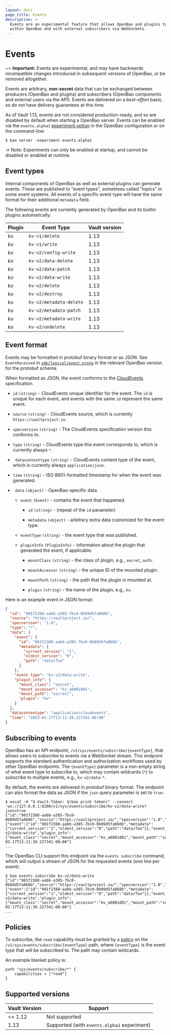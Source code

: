 ```yaml
---
layout: docs
page_title: Events
description: >-
  Events are an experimental feature that allows OpenBao and plugins to exchange arbitrary activity data
  within OpenBao and with external subscribers via WebSockets.
---
```


# Events

~> **Important:** Events are experimental, and may have backwards incompatible changes introduced in subsequent versions of OpenBao, or be removed altogether.

Events are arbitrary, **non-secret** data that can be exchanged between producers (OpenBao and plugins)
and subscribers (OpenBao components and external users via the API).
Events are delivered on a *best-effort* basis, so do not have delivery guarantees at this time.

As of Vault 1.13, events are not considered production-ready, and so are disabled by default when starting a OpenBao server.
Events can be enabled via the `events.alpha1` [experiment option](/vault/docs/configuration#experiments) in the OpenBao
configuration or on the command-line:

```shell-session
$ bao server -experiment events.alpha1
```

-> Note: Experiments can only be enabled at startup, and cannot be disabled or enabled at runtime.

## Event types

<!-- This information will probably be migrated to the plugin pages eventually -->

Internal components of OpenBao as well as external plugins can generate events.
These are published to "event types", sometimes called "topics" in some event systems.
All events of a specific event type will have the same format for their
additional `metadata` field.

The following events are currently generated by OpenBao and its builtin plugins automatically:

| Plugin | Event Type              | Vault version |
| ------ | ----------------------- | ------------- |
| kv     | `kv-v1/delete`          | 1.13          |
| kv     | `kv-v1/write`           | 1.13          |
| kv     | `kv-v2/config-write`    | 1.13          |
| kv     | `kv-v2/data-delete`     | 1.13          |
| kv     | `kv-v2/data-patch`      | 1.13          |
| kv     | `kv-v2/data-write`      | 1.13          |
| kv     | `kv-v2/delete`          | 1.13          |
| kv     | `kv-v2/destroy`         | 1.13          |
| kv     | `kv-v2/metadata-delete` | 1.13          |
| kv     | `kv-v2/metadata-patch`  | 1.13          |
| kv     | `kv-v2/metadata-write`  | 1.13          |
| kv     | `kv-v2/undelete`        | 1.13          |


## Event format

Events may be formatted in protobuf binary format or as JSON.
See `EventReceived` in [`sdk/logical/event.proto`](https://github.com/lf-edge/openbao/blob/main/sdk/logical/event.proto) in the relevant OpenBao version for the protobuf schema.

When formatted as JSON, the event conforms to the [CloudEvents](https://cloudevents.io/) specification.

- `id` `(string)` - CloudEvents unique identifier for the event. The `id` is unique for each event, and events with the same `id` represent the same event.

- `source` `(string)` - CloudEvents source, which is currently `https://vaultproject.io`.

- `specversion` `(string)` - The CloudEvents specification version this conforms to.

- `type` `(string)` - CloudEvents type this event corresponds to, which is currently always `*`.

- ` datacontenttype` `(string)` - CloudEvents content type of the event, which is currently always `application/json`.

- `time` `(string)` - ISO 8601-formatted timestamp for when the event was generated.

- ` data` `(object)` - OpenBao-specific data.

  - `event` `(Event)` - contains the event that happened.

    - `id` `(string)` - (repeat of the `id` parameter)

    - `metadata` `(object)` - arbitrary extra data customized for the event type.

  - `eventType` `(string)` - the event type that was published.

  - `pluginInfo` `(PluginInfo)` - information about the plugin that generated the event, if applicable.

    - `mountClass` `(string)` - the class of plugin, e.g., `secret`, `auth`.

    - `mountAccessor` `(string)` - the unique ID of the mounted plugin.

    - `mountPath` `(string)` - the path that the plugin is mounted at.

    - `plugin` `(string)` - the name of the plugin, e.g., `kv`.

Here is an example event in JSON format:

```json
{
  "id": "901f2388-aabb-a385-7bc0-0b09d5fa060b",
  "source": "https://vaultproject.io/",
  "specversion": "1.0",
  "type": "*",
  "data": {
    "event": {
      "id": "901f2388-aabb-a385-7bc0-0b09d5fa060b",
      "metadata": {
        "current_version": "1",
        "oldest_version": "0",
        "path": "data/foo"
      }
    },
    "event_type": "kv-v2/data-write",
    "plugin_info": {
      "mount_class": "secret",
      "mount_accessor": "kv_a6081d01",
      "mount_path": "secret/",
      "plugin": "kv"
    }
  },
  "datacontentype": "application/cloudevents",
  "time": "2023-02-17T13:11:39.227341-08:00"
}
```

## Subscribing to events

OpenBao has an API endpoint, `/v1/sys/events/subscribe/{eventType}`, that allows users to subscribe to events via a
WebSocket stream.
This endpoint supports the standard authentication and authorization workflows used by other OpenBao endpoints.
The `{eventType}` parameter is a non-empty string of what event type to subscribe to, which may contain wildcards (`*`)
to subscribe to multiple events, e.g., `kv-v2/data-*`.

By default, the events are delivered in protobuf binary format.
The endpoint can also format the data as JSON if the `json` query parameter is set to `true`:

```shell-session
$ wscat -H "X-Vault-Token: $(bao print token)" --connect 'ws://127.0.0.1:8200/v1/sys/events/subscribe/kv-v2/data-write?json=true
{"id":"901f2388-aabb-a385-7bc0-0b09d5fa060b","source":"https://vaultproject.io/","specversion":"1.0","type":"*","data":{"event":{"id":"901f2388-aabb-a385-7bc0-0b09d5fa060b","metadata":{"current_version":"1","oldest_version":"0","path":"data/foo"}},"event_type":"kv-v2/data-write","plugin_info":{"mount_class":"secret","mount_accessor":"kv_a6081d01","mount_path":"secret/","plugin":"kv"}},"datacontentype":"application/cloudevents","time":"2023-02-17T13:11:39.227341-08:00"}
...
```

The OpenBao CLI support this endpoint via the `events subscribe` command, which will output a stream of
JSON for the requested events (one line per event):

```shell-session
$ bao events subscribe kv-v2/data-write
{"id":"901f2388-aabb-a385-7bc0-0b09d5fa060b","source":"https://vaultproject.io/","specversion":"1.0","type":"*","data":{"event":{"id":"901f2388-aabb-a385-7bc0-0b09d5fa060b","metadata":{"current_version":"1","oldest_version":"0","path":"data/foo"}},"event_type":"kv-v2/data-write","plugin_info":{"mount_class":"secret","mount_accessor":"kv_a6081d01","mount_path":"secret/","plugin":"kv"}},"datacontentype":"application/cloudevents","time":"2023-02-17T13:11:39.227341-08:00"}
...
```

## Policies

To subscribe, the `read` capability must be granted by a [policy](/vault/docs/concepts/policies)
on the `/v1/sys/events/subscribe/{eventType}` path, where `{eventType}` is the event type that will be
subscribed to. The path may contain wildcards.

An example blanket policy is:
```hcl
path "sys/events/subscribe/*" {
    capabilities = ["read"]
}
```


## Supported versions

| Vault Version | Support                                     |
| ------------- | ------------------------------------------- |
| <= 1.12       | Not supported                               |
| 1.13          | Supported (with `events.alpha1` experiment) |
